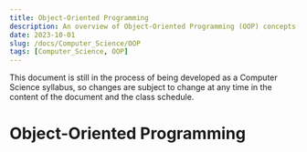 ```yaml
---
title: Object-Oriented Programming
description: An overview of Object-Oriented Programming (OOP) concepts, principles, and practices.
date: 2023-10-01
slug: /docs/Computer_Science/OOP
tags: [Computer_Science, OOP]
---
```

<Callout title="Warning" type="warning">
   This document is still in the process of being developed as a Computer Science syllabus, so changes are subject to change at any time in the content of the document and the class schedule.
</Callout>

# Object-Oriented Programming